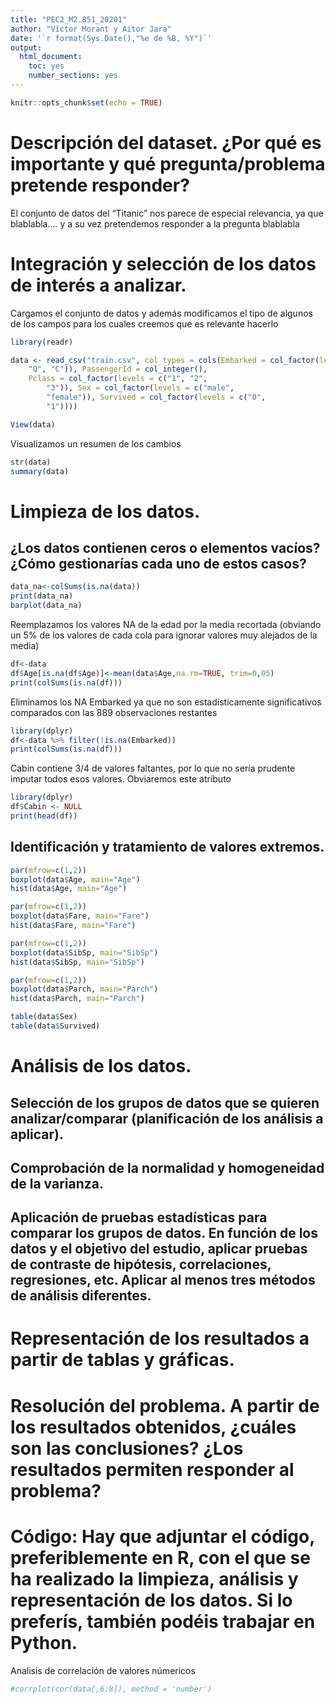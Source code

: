 ```yaml
---
title: "PEC2_M2.851_20201"
author: "Víctor Morant y Aitor Jara"
date: '`r format(Sys.Date(),"%e de %B, %Y")`'
output: 
  html_document:
    toc: yes
    number_sections: yes
---
```


```r
knitr::opts_chunk$set(echo = TRUE)
```

# Descripción del dataset. ¿Por qué es importante y qué pregunta/problema pretende  responder? 

El conjunto de datos del "Titanic" nos parece de especial relevancia, ya que blablabla.... y a su vez pretendemos responder a la pregunta blablabla

# Integración y selección de los datos de interés a analizar. 

Cargamos el conjunto de datos y además modificamos el tipo de algunos de los campos para los cuales creemos que es relevante hacerlo

```r
library(readr)

data <- read_csv("train.csv", col_types = cols(Embarked = col_factor(levels = c("S", 
    "Q", "C")), PassengerId = col_integer(), 
    Pclass = col_factor(levels = c("1", "2", 
        "3")), Sex = col_factor(levels = c("male", 
        "female")), Survived = col_factor(levels = c("0", 
        "1"))))

View(data)
```

Visualizamos un resumen de los cambios

```r
str(data)
summary(data)
```

# Limpieza de los datos. 
## ¿Los datos contienen ceros o elementos vacíos? ¿Cómo gestionarías cada uno  de estos casos? 

```r
data_na<-colSums(is.na(data))
print(data_na)
barplot(data_na)
```

Reemplazamos los valores NA de la edad por la media recortada (obviando un 5% de los valores de cada cola para ignorar valores muy alejados de la media)

```r
df<-data
df$Age[is.na(df$Age)]<-mean(data$Age,na.rm=TRUE, trim=0,05)
print(colSums(is.na(df)))
```

Eliminamos los NA Embarked ya que no son estadísticamente significativos comparados con las 889 observaciones restantes

```r
library(dplyr)
df<-data %>% filter(!is.na(Embarked))
print(colSums(is.na(df)))
```

Cabin contiene 3/4 de valores faltantes, por lo que no sería prudente imputar todos esos valores. Obviaremos este atributo

```r
library(dplyr)
df$Cabin <- NULL
print(head(df))
```

## Identificación y tratamiento de valores extremos. 

```r
par(mfrow=c(1,2))
boxplot(data$Age, main="Age")
hist(data$Age, main="Age")

par(mfrow=c(1,2))
boxplot(data$Fare, main="Fare")
hist(data$Fare, main="Fare")

par(mfrow=c(1,2))
boxplot(data$SibSp, main="SibSp")
hist(data$SibSp, main="SibSp")

par(mfrow=c(1,2))
boxplot(data$Parch, main="Parch")
hist(data$Parch, main="Parch")
```

```r
table(data$Sex)
table(data$Survived)
```

# Análisis de los datos. 
## Selección de los grupos de datos que se quieren analizar/comparar (planificación  de los análisis a aplicar). 

## Comprobación de la normalidad y homogeneidad de la varianza. 

## Aplicación de pruebas estadísticas para comparar los grupos de datos. En función  de los datos y el objetivo del estudio, aplicar pruebas de contraste de hipótesis,  correlaciones, regresiones, etc. Aplicar al menos tres métodos de análisis  diferentes. 

# Representación de los resultados a partir de tablas y gráficas. 

# Resolución del problema. A partir de los resultados obtenidos, ¿cuáles son las  conclusiones? ¿Los resultados permiten responder al problema?

# Código: Hay que adjuntar el código, preferiblemente en R, con el que se ha realizado la  limpieza, análisis y representación de los datos. Si lo preferís, también podéis trabajar en  Python.  

Analisis de correlación de valores númericos
```r
#corrplot(cor(data[,6:8]), method = 'number')

```